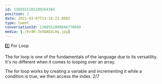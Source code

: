 ```yaml
---
id: 1368551101109264384
position: 2
date: 2021-03-07T13:16:23.000Z
type: tweet
conversationId: 1368551099846770689
media: [./Ev4R-JeXAAQsL0q.jpg]
---
```

1️⃣ For Loop

The for loop is one of the fundamentals of the language due to its versatility. It's no different when it comes to looping over an array.

The for loop works by creating a variable and incrementing it while a condition is true, we then access the index. 2/7
